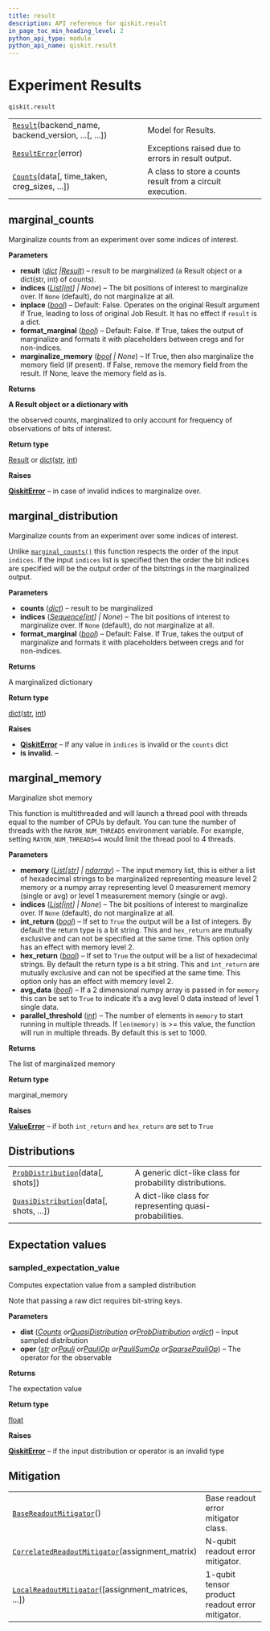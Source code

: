 ```yaml
---
title: result
description: API reference for qiskit.result
in_page_toc_min_heading_level: 2
python_api_type: module
python_api_name: qiskit.result
---
```


<span id="module-qiskit.result" />

<span id="qiskit-result" />

<span id="experiment-results-qiskit-result" />

# Experiment Results

<span id="module-qiskit.result" />

`qiskit.result`

|                                                                                                       |                                                            |
| ----------------------------------------------------------------------------------------------------- | ---------------------------------------------------------- |
| [`Result`](qiskit.result.Result "qiskit.result.Result")(backend\_name, backend\_version, ...\[, ...]) | Model for Results.                                         |
| [`ResultError`](qiskit.result.ResultError "qiskit.result.ResultError")(error)                         | Exceptions raised due to errors in result output.          |
| [`Counts`](qiskit.result.Counts "qiskit.result.Counts")(data\[, time\_taken, creg\_sizes, ...])       | A class to store a counts result from a circuit execution. |

## marginal\_counts

<Function id="qiskit.result.marginal_counts" github="https://github.com/qiskit/qiskit/tree/stable/0.25/qiskit/result/utils.py" signature="qiskit.result.marginal_counts(result, indices=None, inplace=False, format_marginal=False, marginalize_memory=True)">
  Marginalize counts from an experiment over some indices of interest.

  **Parameters**

  *   **result** ([*dict*](https://docs.python.org/3/library/stdtypes.html#dict "(in Python v3.12)")  *|*[*Result*](qiskit.result.Result "qiskit.result.result.Result")) – result to be marginalized (a Result object or a dict(str, int) of counts).
  *   **indices** ([*List*](https://docs.python.org/3/library/typing.html#typing.List "(in Python v3.12)")*\[*[*int*](https://docs.python.org/3/library/functions.html#int "(in Python v3.12)")*] | None*) – The bit positions of interest to marginalize over. If `None` (default), do not marginalize at all.
  *   **inplace** ([*bool*](https://docs.python.org/3/library/functions.html#bool "(in Python v3.12)")) – Default: False. Operates on the original Result argument if True, leading to loss of original Job Result. It has no effect if `result` is a dict.
  *   **format\_marginal** ([*bool*](https://docs.python.org/3/library/functions.html#bool "(in Python v3.12)")) – Default: False. If True, takes the output of marginalize and formats it with placeholders between cregs and for non-indices.
  *   **marginalize\_memory** ([*bool*](https://docs.python.org/3/library/functions.html#bool "(in Python v3.12)") *| None*) – If True, then also marginalize the memory field (if present). If False, remove the memory field from the result. If None, leave the memory field as is.

  **Returns**

  **A Result object or a dictionary with**

  the observed counts, marginalized to only account for frequency of observations of bits of interest.

  **Return type**

  [Result](qiskit.result.Result "qiskit.result.Result") or [dict](https://docs.python.org/3/library/stdtypes.html#dict "(in Python v3.12)")([str](https://docs.python.org/3/library/stdtypes.html#str "(in Python v3.12)"), [int](https://docs.python.org/3/library/functions.html#int "(in Python v3.12)"))

  **Raises**

  [**QiskitError**](exceptions#qiskit.exceptions.QiskitError "qiskit.exceptions.QiskitError") – in case of invalid indices to marginalize over.
</Function>

## marginal\_distribution

<Function id="qiskit.result.marginal_distribution" github="https://github.com/qiskit/qiskit/tree/stable/0.25/qiskit/result/utils.py" signature="qiskit.result.marginal_distribution(counts, indices=None, format_marginal=False)">
  Marginalize counts from an experiment over some indices of interest.

  Unlike [`marginal_counts()`](#qiskit.result.marginal_counts "qiskit.result.marginal_counts") this function respects the order of the input `indices`. If the input `indices` list is specified then the order the bit indices are specified will be the output order of the bitstrings in the marginalized output.

  **Parameters**

  *   **counts** ([*dict*](https://docs.python.org/3/library/stdtypes.html#dict "(in Python v3.12)")) – result to be marginalized
  *   **indices** ([*Sequence*](https://docs.python.org/3/library/typing.html#typing.Sequence "(in Python v3.12)")*\[*[*int*](https://docs.python.org/3/library/functions.html#int "(in Python v3.12)")*] | None*) – The bit positions of interest to marginalize over. If `None` (default), do not marginalize at all.
  *   **format\_marginal** ([*bool*](https://docs.python.org/3/library/functions.html#bool "(in Python v3.12)")) – Default: False. If True, takes the output of marginalize and formats it with placeholders between cregs and for non-indices.

  **Returns**

  A marginalized dictionary

  **Return type**

  [dict](https://docs.python.org/3/library/stdtypes.html#dict "(in Python v3.12)")([str](https://docs.python.org/3/library/stdtypes.html#str "(in Python v3.12)"), [int](https://docs.python.org/3/library/functions.html#int "(in Python v3.12)"))

  **Raises**

  *   [**QiskitError**](exceptions#qiskit.exceptions.QiskitError "qiskit.exceptions.QiskitError") – If any value in `indices` is invalid or the `counts` dict
  *   **is invalid.** –
</Function>

## marginal\_memory

<Function id="qiskit.result.marginal_memory" github="https://github.com/qiskit/qiskit/tree/stable/0.25/qiskit/result/utils.py" signature="qiskit.result.marginal_memory(memory, indices=None, int_return=False, hex_return=False, avg_data=False, parallel_threshold=1000)">
  Marginalize shot memory

  This function is multithreaded and will launch a thread pool with threads equal to the number of CPUs by default. You can tune the number of threads with the `RAYON_NUM_THREADS` environment variable. For example, setting `RAYON_NUM_THREADS=4` would limit the thread pool to 4 threads.

  **Parameters**

  *   **memory** ([*List*](https://docs.python.org/3/library/typing.html#typing.List "(in Python v3.12)")*\[*[*str*](https://docs.python.org/3/library/stdtypes.html#str "(in Python v3.12)")*] |* [*ndarray*](https://numpy.org/doc/stable/reference/generated/numpy.ndarray.html#numpy.ndarray "(in NumPy v1.26)")) – The input memory list, this is either a list of hexadecimal strings to be marginalized representing measure level 2 memory or a numpy array representing level 0 measurement memory (single or avg) or level 1 measurement memory (single or avg).
  *   **indices** ([*List*](https://docs.python.org/3/library/typing.html#typing.List "(in Python v3.12)")*\[*[*int*](https://docs.python.org/3/library/functions.html#int "(in Python v3.12)")*] | None*) – The bit positions of interest to marginalize over. If `None` (default), do not marginalize at all.
  *   **int\_return** ([*bool*](https://docs.python.org/3/library/functions.html#bool "(in Python v3.12)")) – If set to `True` the output will be a list of integers. By default the return type is a bit string. This and `hex_return` are mutually exclusive and can not be specified at the same time. This option only has an effect with memory level 2.
  *   **hex\_return** ([*bool*](https://docs.python.org/3/library/functions.html#bool "(in Python v3.12)")) – If set to `True` the output will be a list of hexadecimal strings. By default the return type is a bit string. This and `int_return` are mutually exclusive and can not be specified at the same time. This option only has an effect with memory level 2.
  *   **avg\_data** ([*bool*](https://docs.python.org/3/library/functions.html#bool "(in Python v3.12)")) – If a 2 dimensional numpy array is passed in for `memory` this can be set to `True` to indicate it’s a avg level 0 data instead of level 1 single data.
  *   **parallel\_threshold** ([*int*](https://docs.python.org/3/library/functions.html#int "(in Python v3.12)")) – The number of elements in `memory` to start running in multiple threads. If `len(memory)` is >= this value, the function will run in multiple threads. By default this is set to 1000.

  **Returns**

  The list of marginalized memory

  **Return type**

  marginal\_memory

  **Raises**

  [**ValueError**](https://docs.python.org/3/library/exceptions.html#ValueError "(in Python v3.12)") – if both `int_return` and `hex_return` are set to `True`
</Function>

## Distributions

|                                                                                                               |                                                          |
| ------------------------------------------------------------------------------------------------------------- | -------------------------------------------------------- |
| [`ProbDistribution`](qiskit.result.ProbDistribution "qiskit.result.ProbDistribution")(data\[, shots])         | A generic dict-like class for probability distributions. |
| [`QuasiDistribution`](qiskit.result.QuasiDistribution "qiskit.result.QuasiDistribution")(data\[, shots, ...]) | A dict-like class for representing quasi-probabilities.  |

## Expectation values

### sampled\_expectation\_value

<Function id="qiskit.result.sampled_expectation_value" github="https://github.com/qiskit/qiskit/tree/stable/0.25/qiskit/result/sampled_expval.py" signature="qiskit.result.sampled_expectation_value(dist, oper)">
  Computes expectation value from a sampled distribution

  Note that passing a raw dict requires bit-string keys.

  **Parameters**

  *   **dist** ([*Counts*](qiskit.result.Counts "qiskit.result.Counts")  *or*[*QuasiDistribution*](qiskit.result.QuasiDistribution "qiskit.result.QuasiDistribution")  *or*[*ProbDistribution*](qiskit.result.ProbDistribution "qiskit.result.ProbDistribution")  *or*[*dict*](https://docs.python.org/3/library/stdtypes.html#dict "(in Python v3.12)")) – Input sampled distribution
  *   **oper** ([*str*](https://docs.python.org/3/library/stdtypes.html#str "(in Python v3.12)")  *or*[*Pauli*](qiskit.quantum_info.Pauli "qiskit.quantum_info.Pauli")  *or*[*PauliOp*](qiskit.opflow.primitive_ops.PauliOp "qiskit.opflow.primitive_ops.PauliOp")  *or*[*PauliSumOp*](qiskit.opflow.primitive_ops.PauliSumOp "qiskit.opflow.primitive_ops.PauliSumOp")  *or*[*SparsePauliOp*](qiskit.quantum_info.SparsePauliOp "qiskit.quantum_info.SparsePauliOp")) – The operator for the observable

  **Returns**

  The expectation value

  **Return type**

  [float](https://docs.python.org/3/library/functions.html#float "(in Python v3.12)")

  **Raises**

  [**QiskitError**](exceptions#qiskit.exceptions.QiskitError "qiskit.exceptions.QiskitError") – if the input distribution or operator is an invalid type
</Function>

## Mitigation

|                                                                                                                                         |                                                 |
| --------------------------------------------------------------------------------------------------------------------------------------- | ----------------------------------------------- |
| [`BaseReadoutMitigator`](qiskit.result.BaseReadoutMitigator "qiskit.result.BaseReadoutMitigator")()                                     | Base readout error mitigator class.             |
| [`CorrelatedReadoutMitigator`](qiskit.result.CorrelatedReadoutMitigator "qiskit.result.CorrelatedReadoutMitigator")(assignment\_matrix) | N-qubit readout error mitigator.                |
| [`LocalReadoutMitigator`](qiskit.result.LocalReadoutMitigator "qiskit.result.LocalReadoutMitigator")(\[assignment\_matrices, ...])      | 1-qubit tensor product readout error mitigator. |

